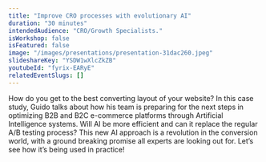 ```yaml
---
title: "Improve CRO processes with evolutionary AI"
duration: "30 minutes"
intendedAudience: "CRO/Growth Specialists."
isWorkshop: false
isFeatured: false
image: "/images/presentations/presentation-31dac260.jpeg"
slideshareKey: "YSDW1wXlcZkZB"
youtubeId: "fyrix-EARyE"
relatedEventSlugs: []
---
```


How do you get to the best converting layout of your website? In this case study, Guido talks about how his team is preparing for the next steps in optimizing B2B and B2C e-commerce platforms through Artificial Intelligence systems. Will AI be more efficient and can it replace the regular A/B testing process? This new AI approach is a revolution in the conversion world, with a ground breaking promise all experts are looking out for. Let’s see how it’s being used in practice!